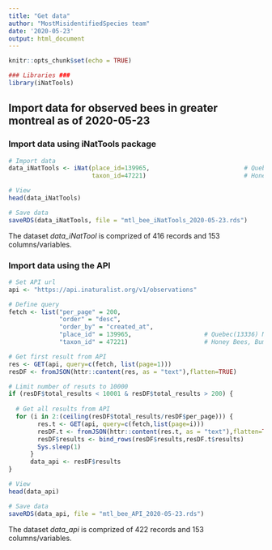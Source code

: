 ```yaml
---
title: "Get data"
author: "MostMisidentifiedSpecies team"
date: '2020-05-23'
output: html_document
---
```


```r
knitr::opts_chunk$set(echo = TRUE)
```


```r

### Libraries ###
library(iNatTools)

```


## Import data for observed bees in greater montreal as of 2020-05-23

### Import data using iNatTools package

```r

# Import data
data_iNatTools <- iNat(place_id=139965,                          # Quebec(13336) Montreal(139965) Laval (27655) Canada (6712)
                       taxon_id=47221)                           # Honey Bees, Bumble Bees, and Allies (47221)

# View                    
head(data_iNatTools)

# Save data
saveRDS(data_iNatTools, file = "mtl_bee_iNatTools_2020-05-23.rds")

```

The dataset *data_iNatTool* is comprized of 416 records and 153 columns/variables.


### Import data using the API

```r

# Set API url
api <- "https://api.inaturalist.org/v1/observations"

# Define query
fetch <- list("per_page" = 200,
              "order" = "desc", 
              "order_by" = "created_at",
              "place_id" = 139965,                    # Quebec(13336) Montreal(139965) Laval (27655) Canada (6712)
              "taxon_id" = 47221)                     # Honey Bees, Bumble Bees, and Allies (47221)

# Get first result from API
res <- GET(api, query=c(fetch, list(page=1)))    
resDF <- fromJSON(httr::content(res, as = "text"),flatten=TRUE)

# Limit number of resuts to 10000
if (resDF$total_results < 10001 & resDF$total_results > 200) {
  
  # Get all results from API
  for (i in 2:(ceiling(resDF$total_results/resDF$per_page))) {
        res.t <- GET(api, query=c(fetch,list(page=i)))
        resDF.t <- fromJSON(httr::content(res.t, as = "text"),flatten=TRUE)
        resDF$results <- bind_rows(resDF$results,resDF.t$results)
        Sys.sleep(1)
      }
      data_api <- resDF$results
}

# View                    
head(data_api)

# Save data
saveRDS(data_api, file = "mtl_bee_API_2020-05-23.rds")

```

The dataset *data_api* is comprized of 422 records and 153 columns/variables.
